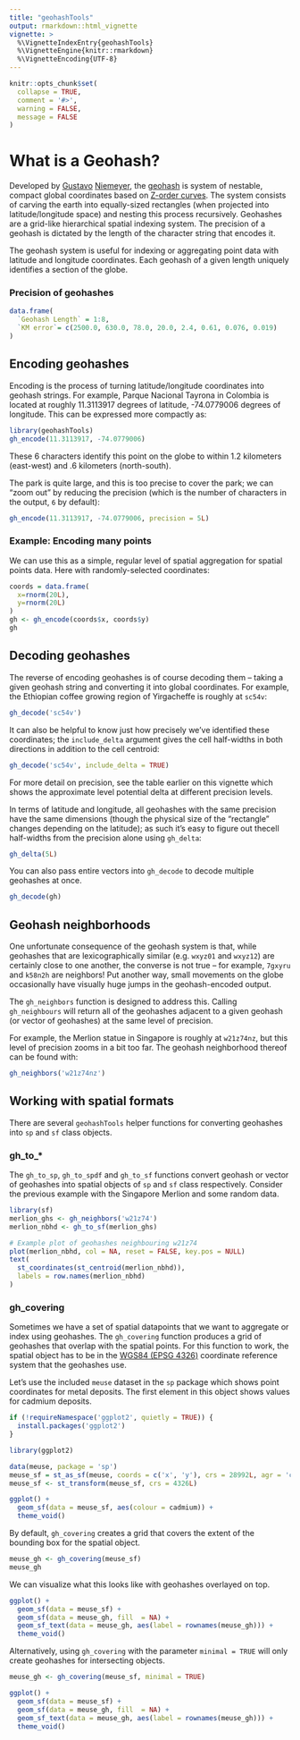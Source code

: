 ```yaml
---
title: "geohashTools"
output: rmarkdown::html_vignette
vignette: >
  %\VignetteIndexEntry{geohashTools}
  %\VignetteEngine{knitr::rmarkdown}
  %\VignetteEncoding{UTF-8}
---
```


```r
knitr::opts_chunk$set(
  collapse = TRUE,
  comment = '#>',
  warning = FALSE,
  message = FALSE
)

```

# What is a Geohash?

Developed by [Gustavo](https://github.com/niemeyer) [Niemeyer](https://twitter.com/gniemeyer), the  [geohash](https://en.wikipedia.org/wiki/Geohash) is system of nestable, compact global coordinates based on [Z-order curves](https://en.wikipedia.org/wiki/Z-order_curve). The system consists of carving the earth into equally-sized rectangles (when projected into latitude/longitude space) and nesting this process recursively. Geohashes are a grid-like hierarchical spatial indexing system. The precision of a geohash is dictated by the length of the character string that encodes it. 

The geohash system is useful for indexing or aggregating point data with latitude and longitude coordinates. Each geohash of a given length uniquely identifies a section of the globe. 

### Precision of geohashes

```r
data.frame(
  `Geohash Length` = 1:8,
  `KM error`= c(2500.0, 630.0, 78.0, 20.0, 2.4, 0.61, 0.076, 0.019)
)
```

## Encoding geohashes

Encoding is the process of turning latitude/longitude coordinates into geohash strings. For example, Parque Nacional Tayrona in Colombia is located at roughly 11.3113917 degrees of latitude, -74.0779006 degrees of longitude. This can be expressed more compactly as:

```r
library(geohashTools)
gh_encode(11.3113917, -74.0779006)
```

These 6 characters identify this point on the globe to within 1.2 kilometers (east-west) and .6 kilometers (north-south).

The park is quite large, and this is too precise to cover the park; we can "zoom out" by reducing the precision (which is the number of characters in the output, `6` by default):

```r
gh_encode(11.3113917, -74.0779006, precision = 5L)
```

### Example: Encoding many points

We can use this as a simple, regular level of spatial aggregation for spatial points data. Here with randomly-selected coordinates:

```r
coords = data.frame(
  x=rnorm(20L),
  y=rnorm(20L)
)
gh <- gh_encode(coords$x, coords$y)
gh
```

## Decoding geohashes

The reverse of encoding geohashes is of course decoding them -- taking a given geohash string and converting it into global coordinates. For example, the Ethiopian coffee growing region of Yirgacheffe is roughly at `sc54v`:

```r
gh_decode('sc54v')
```

It can also be helpful to know just how precisely we've identified these coordinates; the `include_delta` argument gives the cell half-widths in both directions in addition to the cell centroid:

```r
gh_decode('sc54v', include_delta = TRUE)
```
For more detail on precision, see the table earlier on this vignette which shows the approximate level potential delta at different precision levels. 

In terms of latitude and longitude, all geohashes with the same precision have the same dimensions (though the physical size of the "rectangle" changes depending on the latitude); as such it's easy to figure out thecell half-widths from the precision alone using `gh_delta`:

```r
gh_delta(5L)
```

You can also pass entire vectors into `gh_decode` to decode multiple geohashes at once.  
```r
gh_decode(gh)
```

## Geohash neighborhoods

One unfortunate consequence of the geohash system is that, while geohashes that are lexicographically similar (e.g. `wxyz01` and `wxyz12`) are certainly close to one another, the converse is not true -- for example, `7gxyru` and `k58n2h` are neighbors! Put another way, small movements on the globe occasionally have visually huge jumps in the geohash-encoded output.

The `gh_neighbors` function is designed to address this. Calling `gh_neighbours` will return all of the geohashes adjacent to a given geohash (or vector of geohashes) at the same level of precision. 

For example, the Merlion statue in Singapore is roughly at `w21z74nz`, but this level of precision zooms in a bit too far. The geohash neighborhood thereof can be found with:

```r
gh_neighbors('w21z74nz')
```

## Working with spatial formats

There are several `geohashTools` helper functions for converting geohashes into `sp` and `sf` class objects.

### gh_to_*

The `gh_to_sp`, `gh_to_spdf` and `gh_to_sf` functions convert geohash or vector of geohashes into spatial objects of `sp` and `sf` class respectively. Consider the previous example with the Singapore Merlion and some random data.
```r
library(sf)
merlion_ghs <- gh_neighbors('w21z74')
merlion_nbhd <- gh_to_sf(merlion_ghs)

# Example plot of geohashes neighbouring w21z74
plot(merlion_nbhd, col = NA, reset = FALSE, key.pos = NULL)
text(
  st_coordinates(st_centroid(merlion_nbhd)),
  labels = row.names(merlion_nbhd)
)
```

### gh_covering

Sometimes we have a set of spatial datapoints that we want to aggregate or index using geohashes. The `gh_covering` function produces a grid of geohashes that overlap with the spatial points. For this function to work, the spatial object has to be in the [WGS84 (EPSG 4326)](https://epsg.io/4326) coordinate reference system that the geohashes use. 

Let's use the included `meuse` dataset in the `sp` package which shows point coordinates for metal deposits. The first element in this object shows values for cadmium deposits. 
```r
if (!requireNamespace('ggplot2', quietly = TRUE)) {
  install.packages('ggplot2')
}

library(ggplot2)

data(meuse, package = 'sp')
meuse_sf = st_as_sf(meuse, coords = c('x', 'y'), crs = 28992L, agr = 'constant')
meuse_sf <- st_transform(meuse_sf, crs = 4326L)

ggplot() +
  geom_sf(data = meuse_sf, aes(colour = cadmium)) +
  theme_void()
```
By default, `gh_covering` creates a grid that covers the extent of the bounding box for the spatial object. 
```r
meuse_gh <- gh_covering(meuse_sf)
meuse_gh
```

We can visualize what this looks like with geohashes overlayed on top.

```r
ggplot() +
  geom_sf(data = meuse_sf) +
  geom_sf(data = meuse_gh, fill  = NA) +
  geom_sf_text(data = meuse_gh, aes(label = rownames(meuse_gh))) +
  theme_void()
```

Alternatively, using `gh_covering` with the parameter `minimal = TRUE` will only create geohashes for intersecting objects. 
```r
meuse_gh <- gh_covering(meuse_sf, minimal = TRUE)

ggplot() +
  geom_sf(data = meuse_sf) +
  geom_sf(data = meuse_gh, fill  = NA) +
  geom_sf_text(data = meuse_gh, aes(label = rownames(meuse_gh))) +
  theme_void()
```
